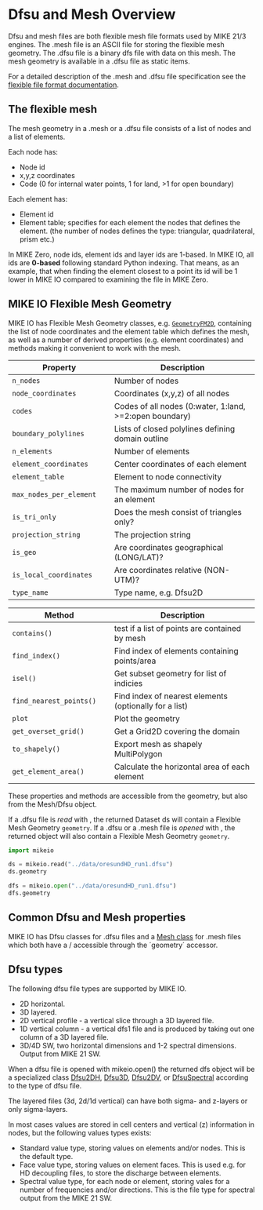 # Dfsu and Mesh Overview

Dfsu and mesh files are both flexible mesh file formats used by MIKE 21/3 engines. 
The .mesh file is an ASCII file for storing the flexible mesh geometry. 
The .dfsu file is a binary dfs file with data on this mesh. The mesh geometry is 
available in a .dfsu file as static items.  

For a detailed description of the .mesh and .dfsu file specification see the [flexible file format documentation](https://manuals.mikepoweredbydhi.help/2024/General/FM_FileSpecification.pdf).


## The flexible mesh

The mesh geometry in a .mesh or a .dfsu file consists of a list of nodes and a list of elements.

Each node has:

* Node id
* x,y,z coordinates
* Code (0 for internal water points, 1 for land, >1 for open boundary)

Each element has:

* Element id
* Element table; specifies for each element the nodes that defines the element. 
(the number of nodes defines the type: triangular, quadrilateral, prism etc.)


::: callout-note
In MIKE Zero, node ids, element ids and layer ids are 1-based.  In MIKE IO, all ids are **0-based** following standard Python indexing. That means, as an example, that when finding the element closest to a point its id will be 1 lower in MIKE IO compared to examining the file in MIKE Zero.
:::

## MIKE IO Flexible Mesh Geometry 

MIKE IO has Flexible Mesh Geometry classes, e.g. [`GeometryFM2D`](`mikeio.spatial.GeometryFM2D`), containing the list of node coordinates and the element table which defines the mesh, as well as a number of derived properties (e.g. element coordinates) and methods making it convenient to work with the mesh. 

| Property  |      Description     |
|----------|--------------|
| `n_nodes` | Number of nodes | 
| `node_coordinates` | Coordinates (x,y,z) of all nodes | 
| `codes` | Codes of all nodes (0:water, 1:land, >=2:open boundary) | 
| `boundary_polylines` | Lists of closed polylines defining domain outline | 
| `n_elements` | Number of elements | 
| `element_coordinates` | Center coordinates of each element | 
| `element_table` | Element to node connectivity | 
| `max_nodes_per_element` | The maximum number of nodes for an element | 
| `is_tri_only` | Does the mesh consist of triangles only? | 
| `projection_string` | The projection string | 
| `is_geo` | Are coordinates geographical (LONG/LAT)? | 
| `is_local_coordinates` | Are coordinates relative (NON-UTM)? | 
| `type_name` | Type name, e.g. Dfsu2D| 


| Method  |      Description     |
|----------|--------------|
| `contains()` | test if a list of points are contained by mesh | 
| `find_index()` | Find index of elements containing points/area|
| `isel()` | Get subset geometry for list of indicies |
| `find_nearest_points()` | Find index of nearest elements (optionally for a list) |
| `plot` | Plot the geometry |
| `get_overset_grid()` | Get a Grid2D covering the domain |
| `to_shapely()` | Export mesh as shapely MultiPolygon | 
| `get_element_area()` | Calculate the horizontal area of each element | 


These properties and methods are accessible from the geometry, but also from the Mesh/Dfsu object. 

If a .dfsu file is *read* with [](`mikeio.read`), the returned Dataset ds will contain a Flexible Mesh Geometry `geometry`. If a .dfsu or a .mesh file is *opened* with [](`mikeio.open`), the returned object will also contain a Flexible Mesh Geometry `geometry`. 

```python
import mikeio

ds = mikeio.read("../data/oresundHD_run1.dfsu")
ds.geometry
```

```python
dfs = mikeio.open("../data/oresundHD_run1.dfsu")
dfs.geometry
```


## Common Dfsu and Mesh properties

MIKE IO has Dfsu classes for .dfsu files 
and a [Mesh class](`mikeio.Mesh`) for .mesh files which both 
have a [](`mikeio.spatial.GeometryFM2D`)/[](`mikeio.spatial.GeometryFM3D`) accessible through the ´geometry´ accessor. 


## Dfsu types

The following dfsu file types are supported by MIKE IO.

* 2D horizontal. 
* 3D layered. 
* 2D vertical profile - a vertical slice through a 3D layered file. 
* 1D vertical column - a vertical dfs1 file and is produced by taking out one column of a 3D layered file.
* 3D/4D SW, two horizontal dimensions and 1-2 spectral dimensions. Output from MIKE 21 SW.

When a dfsu file is opened with mikeio.open() the returned dfs object will be a specialized class [Dfsu2DH](`mikeio.dfsu.Dfsu2DH`), [Dfsu3D](`mikeio.dfsu.Dfsu3D`), [Dfsu2DV](`mikeio.dfsu.Dfsu2DV`), or [DfsuSpectral](`mikeio.dfsu.DfsuSpectral`) according to the type of dfsu file. 

The layered files (3d, 2d/1d vertical) can have both sigma- and z-layers or only sigma-layers.


In most cases values are stored in cell centers and vertical (z) information in nodes, 
but the following values types exists: 

* Standard value type, storing values on elements and/or nodes. This is the default type.
* Face value type, storing values on element faces. This is used e.g. for HD decoupling files, to store the discharge between elements.
* Spectral value type, for each node or element, storing vales for a number of frequencies and/or directions. This is the file type for spectral output from the MIKE 21 SW. 

